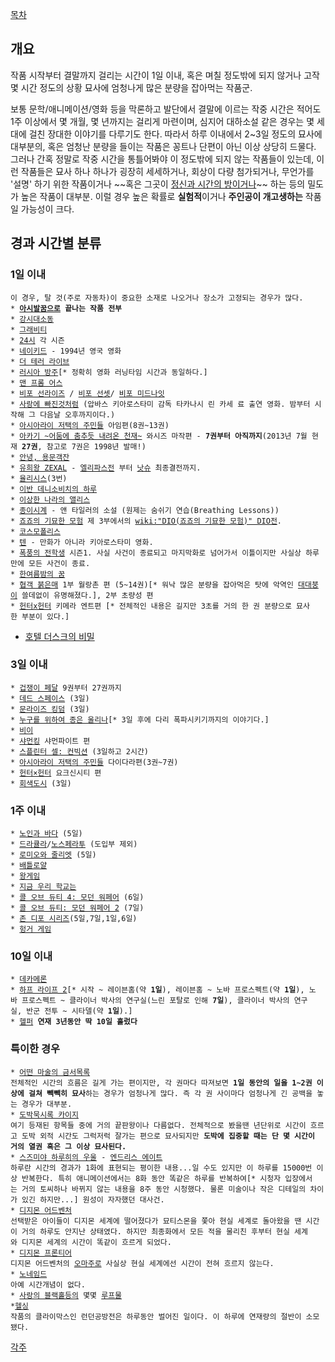 [[목차]]
== 개요 ==
작품 시작부터 결말까지 걸리는 시간이 1일 이내, 혹은 며칠 정도밖에 되지 않거나 고작 몇 시간 정도의 상황 묘사에 엄청나게 많은 분량을 잡아먹는 작품군.

보통 문학/애니메이션/영화 등을 막론하고 발단에서 결말에 이르는 작중 시간은 적어도 1주 이상에서 몇 개월, 몇 년까지는 걸리게 마련이며, 심지어 대하소설 같은 경우는 몇 세대에 걸친 장대한 이야기를 다루기도 한다. 따라서 하루 이내에서 2~3일 정도의 묘사에 대부분의, 혹은 엄청난 분량을 들이는 작품은 꽁트나 단편이 아닌 이상 상당히 드물다. 그러나 간혹 정말로 작중 시간을 통틀어봐야 이 정도밖에 되지 않는 작품들이 있는데, 이런 작품들은 묘사 하나 하나가 굉장히 세세하거나, 회상이 다량 첨가되거나, 무언가를 '설명' 하기 위한 작품이거나 ~~혹은 그곳이 [[정신과 시간의 방]]이거나~~ 하는 등의 밀도가 높은 작품이 대부분. 이럴 경우 높은 확률로 '''실험적'''이거나 '''주인공이 개고생하는''' 작품일 가능성이 크다. 

== 경과 시간별 분류 ==
=== 1일 이내 ===
 이 경우, 탈 것(주로 자동차)이 중요한 소재로 나오거나 장소가 고정되는 경우가 많다.
 * '''[[아시발꿈]]으로 끝나는 작품 전부'''
 * [[강시대소동]]
 * [[그래비티]]
 * [[24시]] 각 시즌
 * [[네이키드]] - 1994년 영국 영화
 * [[더 테러 라이브]]
 * [[러시아 방주]][* 정확히 영화 러닝타임 시간과 동일하다.]
 * [[맨 프롬 어스]]
 * [[비포 선라이즈]] / [[비포 선셋]]/ [[비포 미드나잇]]
 * [[사랑에 빠진것처럼]] (압바스 키아로스타미 감독 타카나시 린 카세 료 출연 영화. 밤부터 시작해 그 다음날 오후까지이다.)
 * [[아시아라이 저택의 주민들]] 아임편(8권~13권)
 * [[아카기 ~어둠에 춤추듯 내려온 천재~]] 와시즈 마작편 - '''7권부터 아직까지'''(2013년 7월 현재 '''27권''', 참고로 7권은 1998년 발매!)
 * [[안녕, 용문객잔]]
 * [[유희왕 ZEXAL]] - [[엘리파스]]전 부터 [[낫슈]] 최종결전까지.
 * [[율리시스]](3번)
 * [[이반 데니소비치의 하루]]
 * [[이상한 나라의 앨리스]]
 * [[종이시계]] - 앤 타일러의 소설 (원제는 숨쉬기 연습(Breathing Lessons))
 * [[죠죠의 기묘한 모험]] 제 3부에서의 [[wiki:"DIO(죠죠의 기묘한 모험)" DIO]]전.
 * [[코스모폴리스]]
 * [[텐]] - 만화가 아니라 키아로스타미 영화.
 * [[폭풍의 전학생]] 시즌1. 사실 사건이 종료되고 마지막화로 넘어가서 이틀이지만 사실상 하루만에 모든 사건이 종료.
 * [[한여름밤의 꿈]]
 * [[협객 붉은매]] 1부 월랑촌 편 (5~14권)[* 워낙 많은 분량을 잡아먹은 탓에 악역인 [[대대붕]]이 쓸데없이 유명해졌다.], 2부 초량성 편
 * [[헌터x헌터]] 키메라 엔트편 [* 전체적인 내용은 길지만 3초를 거의 한 권 분량으로 묘사한 부분이 있다.]
* [[호텔 더스크의 비밀]]
=== 3일 이내 ===
 * [[겁쟁이 페달]] 9권부터 27권까지
 * [[데드 스페이스]] (3일)
 * [[문라이즈 킹덤]] (3일)
 * [[누구를 위하여 종은 울리나]][* 3일 후에 다리 폭파시키기까지의 이야기다.]
 * [[비이]]
 * [[샤먼킹]] 샤먼파이트 편
 * [[스플린터 셀: 컨빅션]] (3일하고 2시간)
 * [[아시아라이 저택의 주민들]] 다이다라편(3권~7권)
 * [[헌터×헌터]] 요크신시티 편
 * [[회색도시]] (3일)

===  1주 이내 ===
 * [[노인과 바다]] (5일)
 * [[드라큘라]]/[[노스페라투]] (도입부 제외)
 * [[로미오와 줄리엣]] (5일)
 * [[배틀로얄]]
 * [[왕게임]]
 * [[지금 우리 학교는]]
 * [[콜 오브 듀티 4: 모던 워페어]] (6일)
 * [[콜 오브 듀티: 모던 워페어 2]] (7일)
 * [[7 days a skeptic|존 디포 시리즈]](5일,7일,1일,6일)
 * [[헝거 게임]]

=== 10일 이내 ===
 * [[데카메론]]
 * [[하프 라이프 2]][* 시작 ~ 레이븐홈(약 '''1일'''), 레이븐홈 ~ 노바 프로스펙트(약 '''1일'''), 노바 프로스펙트 ~ 클라이너 박사의 연구실(느린 포탈로 인해 '''7일'''), 클라이너 박사의 연구실, 반군 전투 ~ 시타델(약 '''1일''').]
 * [[헬퍼]] '''연재 3년동안 딱 10일 흘렀다'''

=== 특이한 경우 ===
 * [[어떤 마술의 금서목록]]
 전체적인 시간의 흐름은 길게 가는 편이지만, 각 권마다 따져보면 '''1일 동안의 일을 1~2권 이상에 걸쳐 빽빽히 묘사'''하는 경우가 엄청나게 많다. 즉 각 권 사이마다 엄청나게 긴 공백을 놓는 경우가 대부분.
 * [[도박묵시록 카이지]]
 여기 등재된 항목들 중에 거의 끝판왕이나 다름없다. 전체적으로 봤을땐 년단위로 시간이 흐르고 도박 외적 시간도 그럭저럭 잘가는 편으로 묘사되지만 '''도박에 집중할 때는 단 몇 시간이 거의 열권 혹은 그 이상 묘사된다.'''
 * [[스즈미야 하루히의 우울]] - [[엔드리스 에이트]] 
 하루란 시간의 경과가 1화에 표현되는 평이한 내용...일 수도 있지만 이 하루를 15000번 이상 반복한다. 특히 애니메이션에서는 8화 동안 똑같은 하루를 반복하여[* 시청자 입장에서는 거의 토씨하나 바뀌지 않는 내용을 8주 동안 시청했다. 물론 미술이나 작은 디테일의 차이가 있긴 하지만...] 원성이 자자했던 대사건.
 * [[디지몬 어드벤처]]
 선택받은 아이들이 디지몬 세계에 떨어졌다가 묘티스몬을 쫓아 현실 세계로 돌아왔을 땐 시간이 거의 하루도 안지난 상태였다. 하지만 최종화에서 모든 적을 물리친 후부터 현실 세계와 디지몬 세계의 시간이 똑같이 흐르게 되었다.
 * [[디지몬 프론티어]]
 디지몬 어드벤처의 [[오마주]]로 사실상 현실 세계에선 시간이 전혀 흐르지 않는다.
 * [[노네임드]]
 아예 시간개념이 없다.
 * [[사랑의 블랙홀]]등의 몇몇 [[루프물]]
 *[[헬싱]]
 작품의 클라이막스인 런던공방전은 하루동안 벌어진 일이다. 이 하루에 연재량의 절반이 소모됐다. 


[[각주]]
